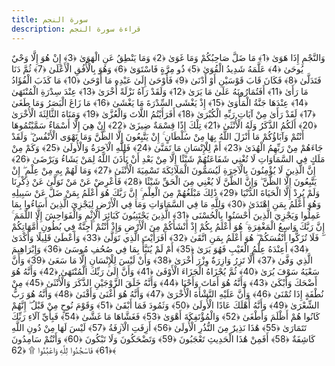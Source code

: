 ```yaml
---
title: سورة النجم
description: قراءة سورة النجم
---
```


وَالنَّجْمِ إِذَا هَوَىٰ ﴿1﴾ مَا ضَلَّ صَاحِبُكُمْ وَمَا غَوَىٰ ﴿2﴾ وَمَا يَنْطِقُ عَنِ الْهَوَىٰ ﴿3﴾ إِنْ هُوَ إِلَّا وَحْيٌ يُوحَىٰ ﴿4﴾ عَلَّمَهُ شَدِيدُ الْقُوَىٰ ﴿5﴾ ذُو مِرَّةٍ فَاسْتَوَىٰ ﴿6﴾ وَهُوَ بِالْأُفُقِ الْأَعْلَىٰ ﴿7﴾ ثُمَّ دَنَا فَتَدَلَّىٰ ﴿8﴾ فَكَانَ قَابَ قَوْسَيْنِ أَوْ أَدْنَىٰ ﴿9﴾ فَأَوْحَىٰ إِلَىٰ عَبْدِهِ مَا أَوْحَىٰ ﴿10﴾ مَا كَذَبَ الْفُؤَادُ مَا رَأَىٰ ﴿11﴾ أَفَتُمَارُونَهُ عَلَىٰ مَا يَرَىٰ ﴿12﴾ وَلَقَدْ رَآهُ نَزْلَةً أُخْرَىٰ ﴿13﴾ عِنْدَ سِدْرَةِ الْمُنْتَهَىٰ ﴿14﴾ عِنْدَهَا جَنَّةُ الْمَأْوَىٰ ﴿15﴾ إِذْ يَغْشَى السِّدْرَةَ مَا يَغْشَىٰ ﴿16﴾ مَا زَاغَ الْبَصَرُ وَمَا طَغَىٰ ﴿17﴾ لَقَدْ رَأَىٰ مِنْ آيَاتِ رَبِّهِ الْكُبْرَىٰ ﴿18﴾ أَفَرَأَيْتُمُ اللَّاتَ وَالْعُزَّىٰ ﴿19﴾ وَمَنَاةَ الثَّالِثَةَ الْأُخْرَىٰ ﴿20﴾ أَلَكُمُ الذَّكَرُ وَلَهُ الْأُنْثَىٰ ﴿21﴾ تِلْكَ إِذًا قِسْمَةٌ ضِيزَىٰ ﴿22﴾ إِنْ هِيَ إِلَّا أَسْمَاءٌ سَمَّيْتُمُوهَا أَنْتُمْ وَآبَاؤُكُمْ مَا أَنْزَلَ اللَّهُ بِهَا مِنْ سُلْطَانٍ ۚ إِنْ يَتَّبِعُونَ إِلَّا الظَّنَّ وَمَا تَهْوَى الْأَنْفُسُ ۖ وَلَقَدْ جَاءَهُمْ مِنْ رَبِّهِمُ الْهُدَىٰ ﴿23﴾ أَمْ لِلْإِنْسَانِ مَا تَمَنَّىٰ ﴿24﴾ فَلِلَّهِ الْآخِرَةُ وَالْأُولَىٰ ﴿25﴾ وَكَمْ مِنْ مَلَكٍ فِي السَّمَاوَاتِ لَا تُغْنِي شَفَاعَتُهُمْ شَيْئًا إِلَّا مِنْ بَعْدِ أَنْ يَأْذَنَ اللَّهُ لِمَنْ يَشَاءُ وَيَرْضَىٰ ﴿26﴾ إِنَّ الَّذِينَ لَا يُؤْمِنُونَ بِالْآخِرَةِ لَيُسَمُّونَ الْمَلَائِكَةَ تَسْمِيَةَ الْأُنْثَىٰ ﴿27﴾ وَمَا لَهُمْ بِهِ مِنْ عِلْمٍ ۖ إِنْ يَتَّبِعُونَ إِلَّا الظَّنَّ ۖ وَإِنَّ الظَّنَّ لَا يُغْنِي مِنَ الْحَقِّ شَيْئًا ﴿28﴾ فَأَعْرِضْ عَنْ مَنْ تَوَلَّىٰ عَنْ ذِكْرِنَا وَلَمْ يُرِدْ إِلَّا الْحَيَاةَ الدُّنْيَا ﴿29﴾ ذَٰلِكَ مَبْلَغُهُمْ مِنَ الْعِلْمِ ۚ إِنَّ رَبَّكَ هُوَ أَعْلَمُ بِمَنْ ضَلَّ عَنْ سَبِيلِهِ وَهُوَ أَعْلَمُ بِمَنِ اهْتَدَىٰ ﴿30﴾ وَلِلَّهِ مَا فِي السَّمَاوَاتِ وَمَا فِي الْأَرْضِ لِيَجْزِيَ الَّذِينَ أَسَاءُوا بِمَا عَمِلُوا وَيَجْزِيَ الَّذِينَ أَحْسَنُوا بِالْحُسْنَى ﴿31﴾ الَّذِينَ يَجْتَنِبُونَ كَبَائِرَ الْإِثْمِ وَالْفَوَاحِشَ إِلَّا اللَّمَمَ ۚ إِنَّ رَبَّكَ وَاسِعُ الْمَغْفِرَةِ ۚ هُوَ أَعْلَمُ بِكُمْ إِذْ أَنْشَأَكُمْ مِنَ الْأَرْضِ وَإِذْ أَنْتُمْ أَجِنَّةٌ فِي بُطُونِ أُمَّهَاتِكُمْ ۖ فَلَا تُزَكُّوا أَنْفُسَكُمْ ۖ هُوَ أَعْلَمُ بِمَنِ اتَّقَىٰ ﴿32﴾ أَفَرَأَيْتَ الَّذِي تَوَلَّىٰ ﴿33﴾ وَأَعْطَىٰ قَلِيلًا وَأَكْدَىٰ ﴿34﴾ أَعِنْدَهُ عِلْمُ الْغَيْبِ فَهُوَ يَرَىٰ ﴿35﴾ أَمْ لَمْ يُنَبَّأْ بِمَا فِي صُحُفِ مُوسَىٰ ﴿36﴾ وَإِبْرَاهِيمَ الَّذِي وَفَّىٰ ﴿37﴾ أَلَّا تَزِرُ وَازِرَةٌ وِزْرَ أُخْرَىٰ ﴿38﴾ وَأَنْ لَيْسَ لِلْإِنْسَانِ إِلَّا مَا سَعَىٰ ﴿39﴾ وَأَنَّ سَعْيَهُ سَوْفَ يُرَىٰ ﴿40﴾ ثُمَّ يُجْزَاهُ الْجَزَاءَ الْأَوْفَىٰ ﴿41﴾ وَأَنَّ إِلَىٰ رَبِّكَ الْمُنْتَهَىٰ ﴿42﴾ وَأَنَّهُ هُوَ أَضْحَكَ وَأَبْكَىٰ ﴿43﴾ وَأَنَّهُ هُوَ أَمَاتَ وَأَحْيَا ﴿44﴾ وَأَنَّهُ خَلَقَ الزَّوْجَيْنِ الذَّكَرَ وَالْأُنْثَىٰ ﴿45﴾ مِنْ نُطْفَةٍ إِذَا تُمْنَىٰ ﴿46﴾ وَأَنَّ عَلَيْهِ النَّشْأَةَ الْأُخْرَىٰ ﴿47﴾ وَأَنَّهُ هُوَ أَغْنَىٰ وَأَقْنَىٰ ﴿48﴾ وَأَنَّهُ هُوَ رَبُّ الشِّعْرَىٰ ﴿49﴾ وَأَنَّهُ أَهْلَكَ عَادًا الْأُولَىٰ ﴿50﴾ وَثَمُودَ فَمَا أَبْقَىٰ ﴿51﴾ وَقَوْمَ نُوحٍ مِنْ قَبْلُ ۖ إِنَّهُمْ كَانُوا هُمْ أَظْلَمَ وَأَطْغَىٰ ﴿52﴾ وَالْمُؤْتَفِكَةَ أَهْوَىٰ ﴿53﴾ فَغَشَّاهَا مَا غَشَّىٰ ﴿54﴾ فَبِأَيِّ آلَاءِ رَبِّكَ تَتَمَارَىٰ ﴿55﴾ هَٰذَا نَذِيرٌ مِنَ النُّذُرِ الْأُولَىٰ ﴿56﴾ أَزِفَتِ الْآزِفَةُ ﴿57﴾ لَيْسَ لَهَا مِنْ دُونِ اللَّهِ كَاشِفَةٌ ﴿58﴾ أَفَمِنْ هَٰذَا الْحَدِيثِ تَعْجَبُونَ ﴿59﴾ وَتَضْحَكُونَ وَلَا تَبْكُونَ ﴿60﴾ وَأَنْتُمْ سَامِدُونَ ﴿61﴾ فَاسْجُدُوا لِلَّهِ وَاعْبُدُوا ۩ ﴿62﴾
